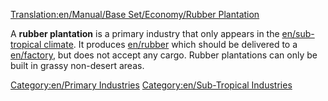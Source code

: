[[Translation:en/Manual/Base Set/Economy/Rubber Plantation]]

{{en/Industries|image=Rubberplantation.png
|name=Rubber Plantation
|climates=[[en/Sub-Tropical]]
|accepts=Nothing
|produces=[[en/Manual/Base Set/Economy/Rubber]]
}}
A '''rubber plantation''' is a primary industry that only appears in the [[en/sub-tropical climate]]. It produces [[en/rubber]] which should be delivered to a [[en/factory]], but does not accept any cargo. Rubber plantations can only be built in grassy non-desert areas.

{{en/Navbox Industries}}

[[Category:en/Primary Industries]]
[[Category:en/Sub-Tropical Industries]]